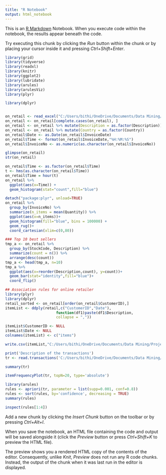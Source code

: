 ---
title: "R Notebook"
output: html_notebook
---

This is an [R Markdown](http://rmarkdown.rstudio.com) Notebook. When you execute code within the notebook, the results appear beneath the code. 

Try executing this chunk by clicking the *Run* button within the chunk or by placing your cursor inside it and pressing *Ctrl+Shift+Enter*. 

```{r}
library(grid)
library(tidyverse)
library(readxl)
library(knitr)
library(ggplot2)
library(lubridate)
library(arules)
library(arulesViz)
library(plyr)

library(dplyr)
```

```{r}

```

```{r}
on_retail <- read_excel("C:/Users/bithi/OneDrive/Documents/Data Mining/Project/market_basket/Online Retail.xlsx")
on_retail <- on_retail[complete.cases(on_retail), ]
on_retail <- on_retail %>% mutate(Description = as.factor(Description))
on_retail <- on_retail %>% mutate(Country = as.factor(Country))
on_retail$Date <- as.Date(on_retail$InvoiceDate)
on_retail$Time <- format(on_retail$InvoiceDate,"%H:%M:%S")
on_retail$InvoiceNo <- as.numeric(as.character(on_retail$InvoiceNo))
```

```{r}
glimpse(on_retail)
str(on_retail)
```

```{r}
on_retail$Time <- as.factor(on_retail$Time)
t <- hms(as.character(on_retail$Time))
on_retail$Time = hour(t)
on_retail %>% 
  ggplot(aes(x=Time)) + 
  geom_histogram(stat="count",fill="blue")
```

```{r}
detach("package:plyr", unload=TRUE) 
on_retail %>% 
  group_by(InvoiceNo) %>% 
  summarize(n_items = mean(Quantity)) %>%
  ggplot(aes(x=n_items))+
  geom_histogram(fill="blue", bins = 100000) + 
  geom_rug()+
  coord_cartesian(xlim=c(0,80))
```

```{r}
### Top 10 best sellers
tmp_a <- on_retail %>% 
  group_by(StockCode, Description) %>% 
  summarize(count = n()) %>% 
  arrange(desc(count))
tmp_a <- head(tmp_a, n=10)
tmp_a %>% 
  ggplot(aes(x=reorder(Description,count), y=count))+
  geom_bar(stat="identity",fill="blue")+
  coord_flip()
```

```{r}
## Association rules for online retailer
library(plyr)
library(dplyr)
retail_sorted <- on_retail[order(on_retail$CustomerID),]
itemList <- ddply(retail,c("CustomerID","Date"), 
                       function(df1)paste(df1$Description, 
                       collapse = ","))
```

```{r}
itemList$CustomerID <- NULL
itemList$Date <- NULL
colnames(itemList) <- c("items")
```

```{r}
write.csv(itemList,"C:/Users/bithi/OneDrive/Documents/Data Mining/Project/market_basket/market_basket.csv", quote = FALSE, row.names = TRUE)
```

```{r}
print('Description of the transactions')
tr <- read.transactions('C:/Users/bithi/OneDrive/Documents/Data Mining/Project/market_basket/market_basket.csv')

summary(tr)
```

```{r}
itemFrequencyPlot(tr, topN=20, type='absolute')
```

```{r}
library(arules)
rules <- apriori(tr, parameter = list(supp=0.001, conf=0.8))
rules <- sort(rules, by='confidence', decreasing = TRUE)
summary(rules)
```
```{r}
inspect(rules[1:4])
```

Add a new chunk by clicking the *Insert Chunk* button on the toolbar or by pressing *Ctrl+Alt+I*.

When you save the notebook, an HTML file containing the code and output will be saved alongside it (click the *Preview* button or press *Ctrl+Shift+K* to preview the HTML file).

The preview shows you a rendered HTML copy of the contents of the editor. Consequently, unlike *Knit*, *Preview* does not run any R code chunks. Instead, the output of the chunk when it was last run in the editor is displayed.
